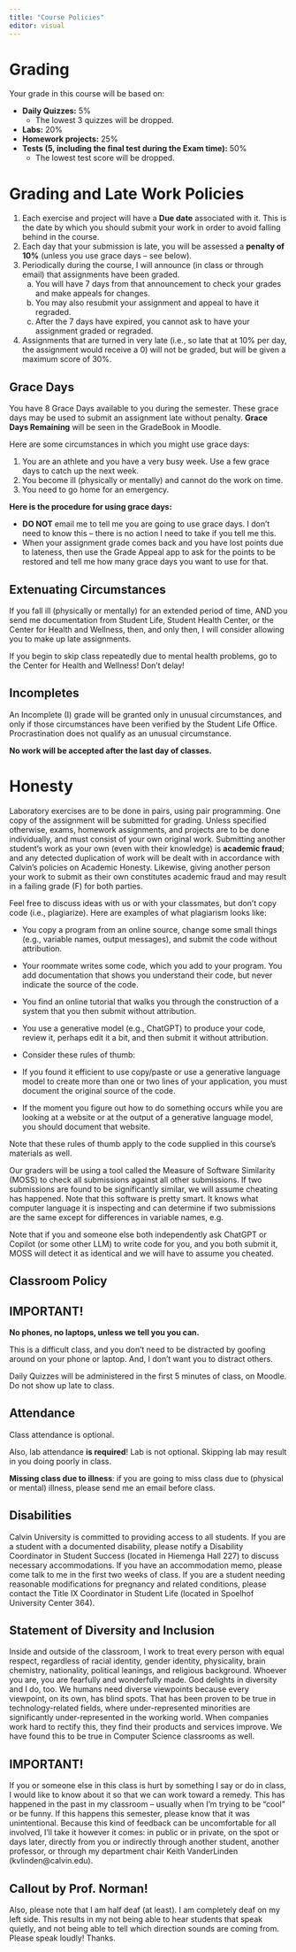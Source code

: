 ```yaml
---
title: "Course Policies"
editor: visual
---
```


# Grading {.unnumbered}

Your grade in this course will be based on:

- **Daily Quizzes:** 5%
    - The lowest 3 quizzes will be dropped.
- **Labs:** 20%
- **Homework projects:** 25%
- **Tests (5, including the final test during the Exam time):** 50%
    - The lowest test score will be dropped. 

# Grading and Late Work Policies {.unnumbered}

1. Each exercise and project will have a **Due date** associated with it. This is the date by which you should submit your work in order to avoid falling behind in the course.
2. Each day that your submission is late, you will be assessed a **penalty of 10%** (unless you use grace days -- see below).
3. Periodically during the course, I will announce (in class or through email) that assignments have been graded. 
   a. You will have 7 days from that announcement to check your grades and make appeals for changes.
    <!-- // Appeals are made through the GradeBoost Appeal app: https://gradeboost.cs.calvin.edu.  -->
    b. You may also resubmit your assignment and appeal to have it regraded. 
    <!-- Again, use the GradeBoost Appeal app.  -->
    c. After the 7 days have expired, you cannot ask to have your assignment graded or regraded. 
4. Assignments that are turned in very late (i.e., so late that at 10% per day, the assignment would receive a 0) will not be graded, but will be given a maximum score of 30%.


## Grace Days {.unnumbered}

You have 8 Grace Days available to you during the semester. These grace days may be used to submit an assignment late without penalty. **Grace Days Remaining** will be seen in the GradeBook in Moodle.

Here are some circumstances in which you might use grace days:

1. You are an athlete and you have a very busy week. Use a few grace days to catch up the next week.
2. You become ill (physically or mentally) and cannot do the work on time.
3. You need to go home for an emergency.

**Here is the procedure for using grace days:**

- **DO NOT** email me to tell me you are going to use grace days. I don't need to know this -- there is no action I need to take if you tell me this.
- When your assignment grade comes back and you have lost points due to lateness, then use the Grade Appeal app to ask for the points to be restored and tell me how many grace days you want to use for that.

## Extenuating Circumstances {.unnumbered}

If you fall ill (physically or mentally) for an extended period of time, AND you send me documentation from Student Life, Student Health Center, or the Center for Health and Wellness, then, and only then, I will consider allowing you to make up late assignments.

If you begin to skip class repeatedly due to mental health problems, go to the Center for Health and Wellness! Don't delay!

## Incompletes
An Incomplete (I) grade will be granted only in unusual circumstances, and only if those circumstances have been verified by the Student Life Office. Procrastination does not qualify as an unusual circumstance.

**No work will be accepted after the last day of classes.**

# Honesty {.unnumbered}

Laboratory exercises are to be done in pairs, using pair programming. One copy of the assignment will be submitted for grading.
Unless specified otherwise, exams, homework assignments, and projects are to be done individually, and must consist of your own original work. Submitting another student's work as your own (even with their knowledge) is **academic fraud**; and any detected duplication of work will be dealt with in accordance with Calvin's policies on Academic Honesty. Likewise, giving another person your work to submit as their own constitutes academic fraud and may result in a failing grade (F) for both parties.

Feel free to discuss ideas with us or with your classmates, but don’t copy code (i.e., plagiarize). Here are examples of what plagiarism looks like:

- You copy a program from an online source, change some small things (e.g., variable names, output messages), and submit the code without attribution.
- Your roommate writes some code, which you add to your program. You add documentation that shows you understand their code, but never indicate the source of the code.
- You find an online tutorial that walks you through the construction of a system that you then submit without attribution.
- You use a generative model (e.g., ChatGPT) to produce your code, review it, perhaps edit it a bit, and then submit it without attribution.
- 
Consider these rules of thumb:

- If you found it efficient to use copy/paste or use a generative language model to create more than one or two lines of your application, you must document the original source of the code.
- If the moment you figure out how to do something occurs while you are looking at a website or at the output of a generative language model, you should document that website.

Note that these rules of thumb apply to the code supplied in this course’s materials as well.

Our graders will be using a tool called the Measure of Software Similarity (MOSS) to check all submissions against all other submissions. If two submissions are found to be significantly similar, we will assume cheating has happened. Note that this software is pretty smart. It knows what computer language it is inspecting and can determine if two submissions are the same except for differences in variable names, e.g. 

Note that if you and someone else both independently ask ChatGPT or Copilot (or some other LLM) to write code for you, and you both submit it, MOSS will detect it as identical and we will have to assume you cheated.

## Classroom Policy

::: {.important}
## IMPORTANT!

**No phones, no laptops, unless we tell you you can.**
:::


This is a difficult class, and you don't need to be distracted by goofing around on your phone or laptop. And, I don't want you to distract others.

Daily Quizzes will be administered in the first 5 minutes of class, on Moodle. Do not show up late to class.

## Attendance

Class attendance is optional.

Also, lab attendance **is required**! Lab is not optional. Skipping lab may result in you doing poorly in class.

**Missing class due to illness**: if you are going to miss class due to (physical or mental) illness, please send me an email before class.

## Disabilities

Calvin University is committed to providing access to all students. If you are a student with a documented disability, please notify a Disability Coordinator in Student Success (located in Hiemenga Hall 227) to discuss necessary accommodations. If you have an accommodation memo, please come talk to me in the first two weeks of class. If you are a student needing reasonable modifications for pregnancy and related conditions, please contact the Title IX Coordinator in Student Life (located in Spoelhof University Center 364).

## Statement of Diversity and Inclusion

Inside and outside of the classroom, I work to treat every person with equal respect, regardless of racial identity, gender identity, physicality, brain chemistry, nationality, political leanings, and religious background. Whoever you are, you are fearfully and wonderfully made. God delights in diversity and I do, too. We humans need diverse viewpoints because every viewpoint, on its own, has blind spots. That has been proven to be true in technology-related fields, where under-represented minorities are significantly under-represented in the working world. When companies work hard to rectify this, they find their products and services improve. We have found this to be true in Computer Science classrooms as well.

::: {.important}
## IMPORTANT!

If you or someone else in this class is hurt by something I say or do in class, I would like to know about it so that we can work toward a remedy. This has happened in the past in my classroom -- usually when I'm trying to be "cool" or be funny. If this happens this semester, please know that it was unintentional. Because this kind of feedback can be uncomfortable for all involved, I’ll take it however it comes: in public or in private, on the spot or days later, directly from you or indirectly through another student, another professor, or through my department chair Keith VanderLinden (kvlinden@calvin.edu).

:::


::: {.callout-caution collapse="true"}
## Callout by Prof. Norman!

Also, please note that I am half deaf (at least). I am completely deaf on my left side. This results in my not being able to hear students that speak quietly, and not being able to tell which direction sounds are coming from. Please speak loudly! Thanks.

:::

